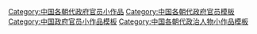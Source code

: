 [[Category:中国各朝代政府官员小作品|Category:中国各朝代政府官员小作品]]
[[Category:中国各朝代政府官员模板|Category:中国各朝代政府官员模板]]
[[Category:中国政府官员小作品模板|Category:中国政府官员小作品模板]]
[[Category:中国各朝代政治人物小作品模板|Category:中国各朝代政治人物小作品模板]]